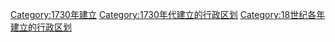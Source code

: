 {{Cat topic in year| topic=建立的行政区划|year=1730}}
[[Category:1730年建立|Category:1730年建立]]
[[Category:1730年代建立的行政区划|Category:1730年代建立的行政区划]]
[[Category:18世纪各年建立的行政区划|Category:18世纪各年建立的行政区划]]